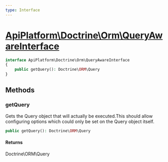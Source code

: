 ```yaml
---
type: Interface
---
```


# [ApiPlatform\Doctrine\Orm\QueryAwareInterface](/docs/vmain/reference/Doctrine/Orm/QueryAwareInterface)



```php
interface ApiPlatform\Doctrine\Orm\QueryAwareInterface
{
    public getQuery(): Doctrine\ORM\Query
}
```
## Methods

### getQuery

Gets the Query object that will actually be executed.This should allow configuring options which could only be set on the Query
object itself.

```php
public getQuery(): Doctrine\ORM\Query
```

#### Returns

Doctrine\ORM\Query
